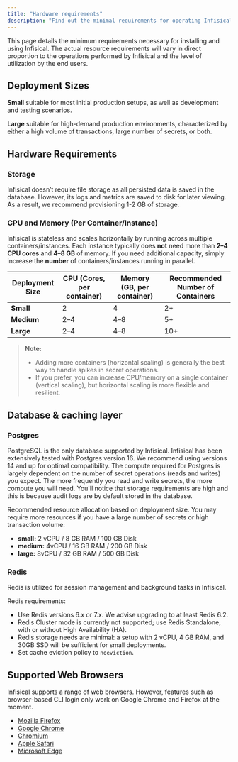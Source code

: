 ```yaml
---
title: "Hardware requirements"
description: "Find out the minimal requirements for operating Infisical."
---
```


This page details the minimum requirements necessary for installing and using Infisical. 
The actual resource requirements will vary in direct proportion to the operations performed by Infisical and the level of utilization by the end users.



## Deployment Sizes

**Small** suitable for most initial production setups, as well as development and testing scenarios.

**Large** suitable for high-demand production environments, characterized by either a high volume of transactions, large number of secrets, or both.


## Hardware Requirements

### Storage

Infisical doesn’t require file storage as all persisted data is saved in the database. 
However, its logs and metrics are saved to disk for later viewing. As a result, we recommend provisioning 1-2 GB of storage.

### CPU and Memory (Per Container/Instance)

Infisical is stateless and scales horizontally by running across multiple containers/instances. Each instance typically does **not** need more than **2–4 CPU cores** and **4–8 GB** of memory. 
If you need additional capacity, simply increase the **number** of containers/instances running in parallel.

| **Deployment Size** | **CPU (Cores, per container)** | **Memory (GB, per container)** | **Recommended Number of Containers** |
|---------------------|--------------------------------|--------------------------------|--------------------------------------|
| **Small**           | 2                              | 4                              | 2+                                   |
| **Medium**          | 2–4                            | 4–8                            | 5+                                   |
| **Large**           | 2–4                            | 4–8                            | 10+                                  |

> **Note:**  
> - Adding more containers (horizontal scaling) is generally the best way to handle spikes in secret operations.  
> - If you prefer, you can increase CPU/memory on a single container (vertical scaling), but horizontal scaling is more flexible and resilient.

## Database & caching layer

### Postgres

PostgreSQL is the only database supported by Infisical. Infisical has been extensively tested with Postgres version 16. We recommend using versions 14 and up for optimal compatibility.
The compute required for Postgres is largely dependent on the number of secret operations (reads and writes) you expect. The more frequently you read and write secrets, the more compute you will need.
You'll notice that storage requirements are high and this is because audit logs are by default stored in the database.


Recommended resource allocation based on deployment size. You may require more resources if you have a large number of secrets or high transaction volume:
- **small:** 2 vCPU / 8 GB RAM / 100 GB Disk
- **medium:** 4vCPU / 16 GB RAM / 200 GB Disk
- **large:** 8vCPU / 32 GB RAM / 500 GB Disk

### Redis

Redis is utilized for session management and background tasks in Infisical.

Redis requirements:

- Use Redis versions 6.x or 7.x. We advise upgrading to at least Redis 6.2.
- Redis Cluster mode is currently not supported; use Redis Standalone, with or without High Availability (HA).
- Redis storage needs are minimal: a setup with 2 vCPU, 4 GB RAM, and 30GB SSD will be sufficient for small deployments.
- Set cache eviction policy to `noeviction`.

## Supported Web Browsers

Infisical supports a range of web browsers. However, features such as browser-based CLI login only work on Google Chrome and Firefox at the moment.

- [Mozilla Firefox](https://www.mozilla.org/en-US/firefox/new/)
- [Google Chrome](https://www.google.com/chrome/) 
- [Chromium](https://www.chromium.org/getting-involved/dev-channel/)
- [Apple Safari](https://www.apple.com/safari/)
- [Microsoft Edge](https://www.microsoft.com/en-us/edge?form=MA13FJ)
